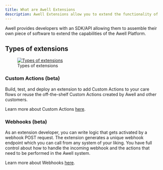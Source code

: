 ```yaml
---
title: What are Awell Extensions
description: Awell Extensions allow you to extend the functionality of the Awell Platform
---
```


Awell provides developers with an SDK/API allowing them to assemble their own piece of software to extend the capabilities of the Awell Platform.

## Types of extensions

<figure className="w-full flex flex-col justify-center text-center relative">
  <div className="bg-white w-full sm:w-6/12 dark:sm:w-7/12 mx-auto rounded-md dark:p-12 mx-auto">
    <a
      href="https://res.cloudinary.com/da7x4rzl4/image/upload/v1678792781/Developer%20portal/Extensions_overview.png"
      target="_blank"
      title="Types of extensions"
    >
      <img
        src="https://res.cloudinary.com/da7x4rzl4/image/upload/v1678792781/Developer%20portal/Extensions_overview.png"
        alt="Types of extensions"
      />
    </a>
  </div>
  <figcaption className="dark:text-slate-400 pt-4">
    Types of extensions
  </figcaption>
</figure>

### Custom Actions (beta)

Build, test, and deploy an extension to add Custom Actions to your care flows or reuse the off-the-shelf Custom Actions created by Awell and other customers.

Learn more about Custom Actions [here](/awell-extensions/docs/custom-actions/what-are-custom-actions).

### Webhooks (beta)

As an extension developer, you can write logic that gets activated by a webhook POST request. The extension generates a unique webhook endpoint which you can call from any system of your liking. You have full control about how to handle the incoming webhook and the actions that need to be performed in the Awell system.

Learn more about Webhooks [here](/awell-extensions/docs/webhooks/what-are-webhooks).
